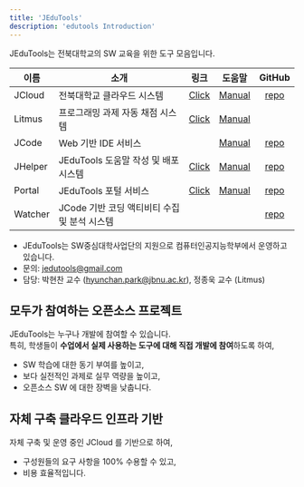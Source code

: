 ```yaml
---
title: 'JEduTools'
description: 'edutools Introduction'
---
```


JEduTools는 전북대학교의 SW 교육을 위한 도구 모음입니다.  

| 이름   | 소개   | 링크   | 도움말 | GitHub
|---------|---------|:---------:|:---------:|:---------:|
| JCloud  | 전북대학교 클라우드 시스템  | [Click](http://jcloud.jbnu.ac.kr)   |[Manual](/JCloud) | [repo](https://github.com/JBNU-JEduTools/JCloud)   |
| Litmus   | 프로그래밍 과제 자동 채점 시스템   | [Click](http://litmus.jbnu.ac.kr)   | [Manual](/Litmus) |  |
| JCode   | Web 기반 IDE 서비스   |  | [Manual](/JCode) | [repo](https://github.com/JBNU-JEduTools/JCode) |
| JHelper   | JEduTools 도움말 작성 및 배포 시스템   | [Click](/)   | [Manual](/JHelper) | [repo](https://github.com/JBNU-JEduTools/JHelper)  |
| Portal   | JEduTools 포털 서비스   | [Click](http://jedutools.jbnu.ac.kr)   | [Manual](/JPortal) | [repo](https://github.com/JBNU-JEduTools/portal)  |
| Watcher | JCode 기반 코딩 액티비티 수집 및 분석 시스템   |    |   | [repo](https://github.com/JBNU-JEduTools/Watcher)|

- JEduTools는 SW중심대학사업단의 지원으로 컴퓨터인공지능학부에서 운영하고 있습니다.
- 문의: jedutools@gmail.com
- 담당: 박현찬 교수 (hyunchan.park@jbnu.ac.kr), 정종욱 교수 (Litmus)

## 모두가 참여하는 오픈소스 프로젝트
JEduTools는 누구나 개발에 참여할 수 있습니다.  
특히, 학생들이 **수업에서 실제 사용하는 도구에 대해 직접 개발에 참여**하도록 하여,
* SW 학습에 대한 동기 부여를 높이고,
* 보다 실전적인 과제로 실무 역량을 높이고,
* 오픈소스 SW 에 대한 장벽을 낮춥니다.

## 자체 구축 클라우드 인프라 기반
자체 구축 및 운영 중인 JCloud 를 기반으로 하여,  
* 구성원들의 요구 사항을 100% 수용할 수 있고,
* 비용 효율적입니다.





